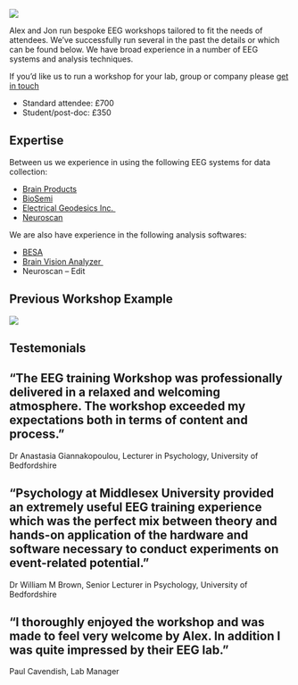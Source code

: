 ![](images/workshop.png)

Alex and Jon run bespoke EEG workshops tailored to fit the needs of attendees. We've successfully run several in the past the details or which can be found below. We have broad experience in a number of EEG systems and analysis techniques.

If you'd like us to run a workshop for your lab, group or company please [get in touch](ContactUs.qmd)

-   Standard attendee: £700
-   Student/post-doc: £350

## Expertise

Between us we experience in using the following EEG systems for data collection:

-   [Brain Products](https://www.brainproducts.com/index.php)
-   [BioSemi](https://www.biosemi.com/)
-   [Electrical Geodesics Inc. ](https://www.egi.com/)
-   [Neuroscan](http://compumedicsneuroscan.com/)

We are also have experience in the following analysis softwares:

-   [BESA](http://www.besa.de/)
-   [Brain Vision Analyzer ](http://www.brainproducts.com/downloads.php?kid=9)
-   Neuroscan -- Edit

## Previous Workshop Example

![](images/workshop2019.png)

## Testemonials

::: {.callout-caution icon="false"}
# "The EEG training Workshop was professionally delivered in a relaxed and welcoming atmosphere. The workshop exceeded my expectations both in terms of content and process."

Dr Anastasia Giannakopoulou, Lecturer in Psychology, University of Bedfordshire
:::

::: {.callout-tip icon="false"}
# "Psychology at Middlesex University provided an extremely useful EEG training experience which was the perfect mix between theory and hands-on application of the hardware and software necessary to conduct experiments on event-related potential."

Dr William M Brown, Senior Lecturer in Psychology, University of Bedfordshire
:::

::: {.callout-important icon="false"}
# "I thoroughly enjoyed the workshop and was made to feel very welcome by Alex. In addition I was quite impressed by their EEG lab."

Paul Cavendish, Lab Manager
:::
